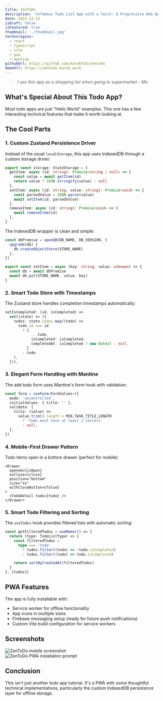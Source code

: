```yaml
---
title: ZenToDo
description: 'Infamous Todo List App with a Twist: A Progressive Web App (PWA) that functions seamlessly offline, boasting persistent storage.'
date: 2023-11-13
isDraft: false
isFeatured: true
thumbnail: './thumbnail.jpg'
technologies:
  - react
  - typescript
  - vite
  - pwa
  - mantine
githubUrl: https://github.com/marekh19/zentodo
demoUrl: https://zentodo.marek.work
---
```




> _I use this app as a shopping list when going to supermarket_ - Me

## What's Special About This Todo App?

Most todo apps are just "Hello World" examples. This one has a few interesting technical features that make it worth looking at.

## The Cool Parts

### 1. Custom Zustand Persistence Driver

Instead of the usual `localStorage`, this app uses IndexedDB through a custom storage driver:

```typescript
export const storage: StateStorage = {
  getItem: async (id: string): Promise<string | null> => {
    const value = await getItem(id)
    return value ? JSON.stringify(value) : null
  },
  setItem: async (id: string, value: string): Promise<void> => {
    const parsedValue = JSON.parse(value)
    await setItem(id, parsedValue)
  },
  removeItem: async (id: string): Promise<void> => {
    await removeItem(id)
  },
}
```

The IndexedDB wrapper is clean and simple:

```typescript
const dbPromise = openDB(DB_NAME, DB_VERSION, {
  upgrade(db) {
    db.createObjectStore(STORE_NAME)
  },
})

export const setItem = async (key: string, value: unknown) => {
  const db = await dbPromise
  await db.put(STORE_NAME, value, key)
}
```

### 2. Smart Todo Store with Timestamps

The Zustand store handles completion timestamps automatically:

```typescript
setIsCompleted: (id, isCompleted) =>
  set((state) => ({
    todos: state.todos.map((todo) =>
      todo.id === id
        ? {
            ...todo,
            isCompleted: isCompleted,
            completedAt: isCompleted ? new Date() : null,
          }
        : todo
    ),
  })),
```

### 3. Elegant Form Handling with Mantine

The add todo form uses Mantine's form hook with validation:

```typescript
const form = useForm<FormValues>({
  mode: 'uncontrolled',
  initialValues: { title: '' },
  validate: {
    title: (value) =>
      value.trim().length < MIN_TASK_TITLE_LENGTH
        ? 'Todo must have at least 2 letters'
        : null,
  },
})
```

### 4. Mobile-First Drawer Pattern

Todo items open in a bottom drawer (perfect for mobile):

```tsx
<Drawer
  opened={isOpen}
  onClose={close}
  position="bottom"
  size="xs"
  withCloseButton={false}
>
  <TodoDetail todo={todo} />
</Drawer>
```

### 5. Smart Todo Filtering and Sorting

The `useTodos` hook provides filtered lists with automatic sorting:

```typescript
const getFilteredTodos = useMemo(() => {
  return (type: TodoListType) => {
    const filteredTodos =
      type === 'todo'
        ? todos.filter((todo) => !todo.isCompleted)
        : todos.filter((todo) => todo.isCompleted)

    return sortByCreatedAt(filteredTodos)
  }
}, [todos])
```

## PWA Features

The app is fully installable with:

- Service worker for offline functionality
- App icons in multiple sizes
- Firebase messaging setup (ready for future push notifications)
- Custom Vite build configuration for service workers

## Screenshots

<div className="mt-16 grid grid-cols-1 gap-10 lg:grid-cols-2">
  <div class="mockup-phone max-w-full w-fit border-primary">
    <div class="mockup-phone-display overflow-hidden w-fit h-fit max-w-full">
      <Image
        src={mobileScreenshotImg}
        alt="ZenToDo mobile screenshot"
        width={mobileScreenshotImg.width / 2}
        densities={[2]}
        class="not-prose"
      />
    </div>
  </div>

  <div class="mockup-phone max-w-full w-fit border-primary">
    <div class="mockup-phone-display w-fit overflow-hidden h-fit max-w-full">
      <Image
        src={pwaPromptImg}
        alt="ZenToDo PWA installation prompt"
        width={pwaPromptImg.width / 2}
        densities={[2]}
        class="not-prose"
      />
    </div>
  </div>
</div>

## Conclusion

This isn't just another todo app tutorial. It's a PWA with some thoughtful technical implementations, particularly the custom IndexedDB persistence layer for offline storage.
